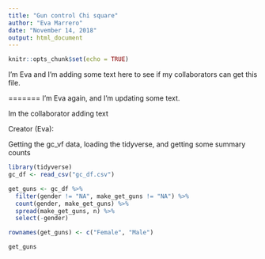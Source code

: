 ```yaml
---
title: "Gun control Chi square"
author: "Eva Marrero"
date: "November 14, 2018"
output: html_document
---
```


```r
knitr::opts_chunk$set(echo = TRUE)
```

I'm Eva and I'm adding some text here to see if my collaborators can get this file.

=======
I'm Eva again, and I'm updating some text.

Im the collaborator adding text

Creator (Eva):

Getting the gc_vf data, loading the tidyverse, and getting some summary counts

```r
library(tidyverse)
gc_df <- read_csv("gc_df.csv")

get_guns <- gc_df %>% 
  filter(gender != "NA", make_get_guns != "NA") %>% 
  count(gender, make_get_guns) %>% 
  spread(make_get_guns, n) %>% 
  select(-gender)

rownames(get_guns) <- c("Female", "Male")

get_guns

```



